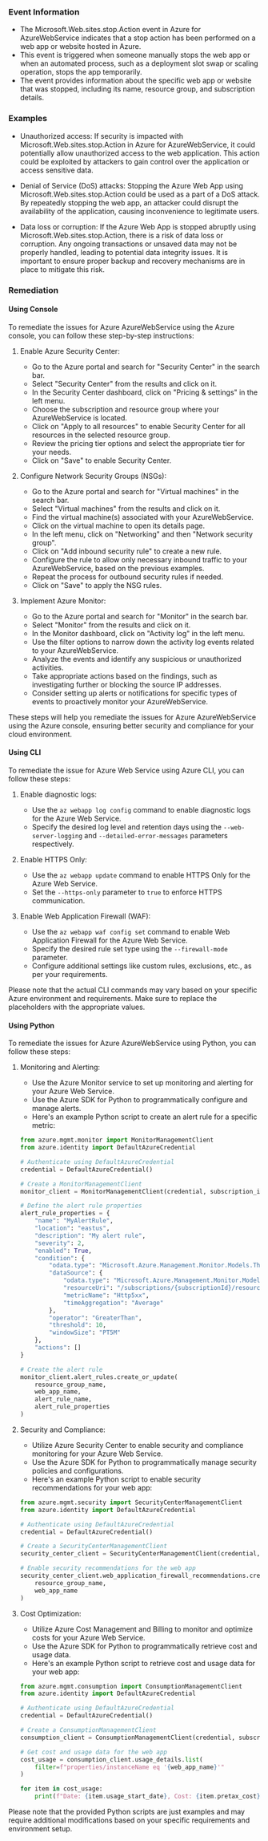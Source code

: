 
### Event Information

- The Microsoft.Web.sites.stop.Action event in Azure for AzureWebService indicates that a stop action has been performed on a web app or website hosted in Azure.
- This event is triggered when someone manually stops the web app or when an automated process, such as a deployment slot swap or scaling operation, stops the app temporarily.
- The event provides information about the specific web app or website that was stopped, including its name, resource group, and subscription details.


### Examples

- Unauthorized access: If security is impacted with Microsoft.Web.sites.stop.Action in Azure for AzureWebService, it could potentially allow unauthorized access to the web application. This action could be exploited by attackers to gain control over the application or access sensitive data.

- Denial of Service (DoS) attacks: Stopping the Azure Web App using Microsoft.Web.sites.stop.Action could be used as a part of a DoS attack. By repeatedly stopping the web app, an attacker could disrupt the availability of the application, causing inconvenience to legitimate users.

- Data loss or corruption: If the Azure Web App is stopped abruptly using Microsoft.Web.sites.stop.Action, there is a risk of data loss or corruption. Any ongoing transactions or unsaved data may not be properly handled, leading to potential data integrity issues. It is important to ensure proper backup and recovery mechanisms are in place to mitigate this risk.

### Remediation

#### Using Console

To remediate the issues for Azure AzureWebService using the Azure console, you can follow these step-by-step instructions:

1. Enable Azure Security Center:
   - Go to the Azure portal and search for "Security Center" in the search bar.
   - Select "Security Center" from the results and click on it.
   - In the Security Center dashboard, click on "Pricing & settings" in the left menu.
   - Choose the subscription and resource group where your AzureWebService is located.
   - Click on "Apply to all resources" to enable Security Center for all resources in the selected resource group.
   - Review the pricing tier options and select the appropriate tier for your needs.
   - Click on "Save" to enable Security Center.

2. Configure Network Security Groups (NSGs):
   - Go to the Azure portal and search for "Virtual machines" in the search bar.
   - Select "Virtual machines" from the results and click on it.
   - Find the virtual machine(s) associated with your AzureWebService.
   - Click on the virtual machine to open its details page.
   - In the left menu, click on "Networking" and then "Network security group".
   - Click on "Add inbound security rule" to create a new rule.
   - Configure the rule to allow only necessary inbound traffic to your AzureWebService, based on the previous examples.
   - Repeat the process for outbound security rules if needed.
   - Click on "Save" to apply the NSG rules.

3. Implement Azure Monitor:
   - Go to the Azure portal and search for "Monitor" in the search bar.
   - Select "Monitor" from the results and click on it.
   - In the Monitor dashboard, click on "Activity log" in the left menu.
   - Use the filter options to narrow down the activity log events related to your AzureWebService.
   - Analyze the events and identify any suspicious or unauthorized activities.
   - Take appropriate actions based on the findings, such as investigating further or blocking the source IP addresses.
   - Consider setting up alerts or notifications for specific types of events to proactively monitor your AzureWebService.

These steps will help you remediate the issues for Azure AzureWebService using the Azure console, ensuring better security and compliance for your cloud environment.

#### Using CLI

To remediate the issue for Azure Web Service using Azure CLI, you can follow these steps:

1. Enable diagnostic logs:
   - Use the `az webapp log config` command to enable diagnostic logs for the Azure Web Service.
   - Specify the desired log level and retention days using the `--web-server-logging` and `--detailed-error-messages` parameters respectively.

2. Enable HTTPS Only:
   - Use the `az webapp update` command to enable HTTPS Only for the Azure Web Service.
   - Set the `--https-only` parameter to `true` to enforce HTTPS communication.

3. Enable Web Application Firewall (WAF):
   - Use the `az webapp waf config set` command to enable Web Application Firewall for the Azure Web Service.
   - Specify the desired rule set type using the `--firewall-mode` parameter.
   - Configure additional settings like custom rules, exclusions, etc., as per your requirements.

Please note that the actual CLI commands may vary based on your specific Azure environment and requirements. Make sure to replace the placeholders with the appropriate values.

#### Using Python

To remediate the issues for Azure AzureWebService using Python, you can follow these steps:

1. Monitoring and Alerting:
   - Use the Azure Monitor service to set up monitoring and alerting for your Azure Web Service.
   - Use the Azure SDK for Python to programmatically configure and manage alerts.
   - Here's an example Python script to create an alert rule for a specific metric:

   ```python
   from azure.mgmt.monitor import MonitorManagementClient
   from azure.identity import DefaultAzureCredential

   # Authenticate using DefaultAzureCredential
   credential = DefaultAzureCredential()

   # Create a MonitorManagementClient
   monitor_client = MonitorManagementClient(credential, subscription_id)

   # Define the alert rule properties
   alert_rule_properties = {
       "name": "MyAlertRule",
       "location": "eastus",
       "description": "My alert rule",
       "severity": 2,
       "enabled": True,
       "condition": {
           "odata.type": "Microsoft.Azure.Management.Monitor.Models.ThresholdRuleCondition",
           "dataSource": {
               "odata.type": "Microsoft.Azure.Management.Monitor.Models.RuleMetricDataSource",
               "resourceUri": "/subscriptions/{subscriptionId}/resourceGroups/{resourceGroupName}/providers/Microsoft.Web/sites/{webAppName}",
               "metricName": "Http5xx",
               "timeAggregation": "Average"
           },
           "operator": "GreaterThan",
           "threshold": 10,
           "windowSize": "PT5M"
       },
       "actions": []
   }

   # Create the alert rule
   monitor_client.alert_rules.create_or_update(
       resource_group_name,
       web_app_name,
       alert_rule_name,
       alert_rule_properties
   )
   ```

2. Security and Compliance:
   - Utilize Azure Security Center to enable security and compliance monitoring for your Azure Web Service.
   - Use the Azure SDK for Python to programmatically manage security policies and configurations.
   - Here's an example Python script to enable security recommendations for your web app:

   ```python
   from azure.mgmt.security import SecurityCenterManagementClient
   from azure.identity import DefaultAzureCredential

   # Authenticate using DefaultAzureCredential
   credential = DefaultAzureCredential()

   # Create a SecurityCenterManagementClient
   security_center_client = SecurityCenterManagementClient(credential, subscription_id)

   # Enable security recommendations for the web app
   security_center_client.web_application_firewall_recommendations.create(
       resource_group_name,
       web_app_name
   )
   ```

3. Cost Optimization:
   - Utilize Azure Cost Management and Billing to monitor and optimize costs for your Azure Web Service.
   - Use the Azure SDK for Python to programmatically retrieve cost and usage data.
   - Here's an example Python script to retrieve cost and usage data for your web app:

   ```python
   from azure.mgmt.consumption import ConsumptionManagementClient
   from azure.identity import DefaultAzureCredential

   # Authenticate using DefaultAzureCredential
   credential = DefaultAzureCredential()

   # Create a ConsumptionManagementClient
   consumption_client = ConsumptionManagementClient(credential, subscription_id)

   # Get cost and usage data for the web app
   cost_usage = consumption_client.usage_details.list(
       filter=f"properties/instanceName eq '{web_app_name}'"
   )

   for item in cost_usage:
       print(f"Date: {item.usage_start_date}, Cost: {item.pretax_cost}")
   ```

Please note that the provided Python scripts are just examples and may require additional modifications based on your specific requirements and environment setup.

